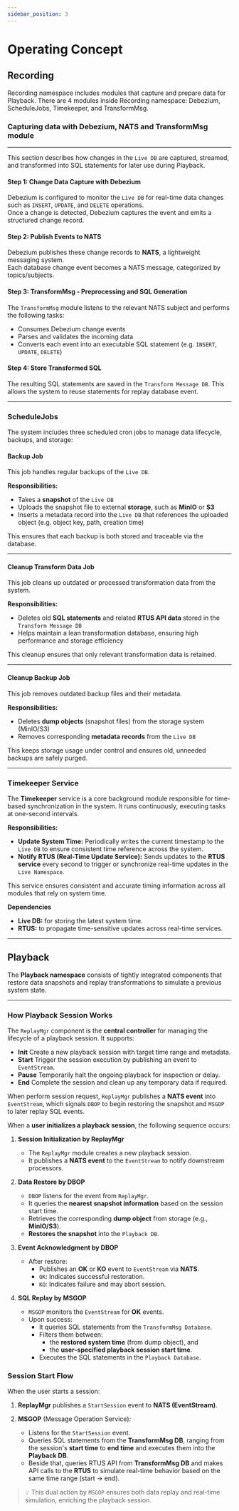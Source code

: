 ```yaml
---
sidebar_position: 3
---
```

# Operating Concept

## Recording

Recording namespace includes modules that capture and prepare data for Playback.
There are 4 modules inside Recording namespace: Debezium, ScheduleJobs, Timekeeper, and TransformMsg.

### Capturing data with Debezium, NATS and TransformMsg module
---
This section describes how changes in the `Live DB` are captured, streamed, and transformed into SQL statements for later use during Playback.

#### Step 1: Change Data Capture with Debezium

Debezium is configured to monitor the `Live DB` for real-time data changes such as `INSERT`, `UPDATE`, and `DELETE` operations.  
Once a change is detected, Debezium captures the event and emits a structured change record.

#### Step 2: Publish Events to NATS

Debezium publishes these change records to **NATS**, a lightweight messaging system.  
Each database change event becomes a NATS message, categorized by topics/subjects.

#### Step 3: TransformMsg - Preprocessing and SQL Generation

The `TransformMsg` module listens to the relevant NATS subject and performs the following tasks:

- Consumes Debezium change events
- Parses and validates the incoming data
- Converts each event into an executable SQL statement (e.g. `INSERT`, `UPDATE`, `DELETE`)

#### Step 4: Store Transformed SQL

The resulting SQL statements are saved in the `Transform Message DB`. This allows the system to reuse statements for replay database event.

---
### ScheduleJobs

The system includes three scheduled cron jobs to manage data lifecycle, backups, and storage:

#### Backup Job

This job handles regular backups of the `Live DB`.

**Responsibilities:**
- Takes a **snapshot** of the `Live DB`
- Uploads the snapshot file to external **storage**, such as **MinIO** or **S3**
- Inserts a metadata record into the `Live DB` that references the uploaded object (e.g. object key, path, creation time)

This ensures that each backup is both stored and traceable via the database.

---

#### Cleanup Transform Data Job

This job cleans up outdated or processed transformation data from the system.

**Responsibilities:**
- Deletes old **SQL statements** and related **RTUS API data** stored in the `Transform Message DB`
- Helps maintain a lean transformation database, ensuring high performance and storage efficiency

This cleanup ensures that only relevant transformation data is retained.

---

#### Cleanup Backup Job

This job removes outdated backup files and their metadata.

**Responsibilities:**
- Deletes **dump objects** (snapshot files) from the storage system (MinIO/S3)
- Removes corresponding **metadata records** from the `Live DB`

This keeps storage usage under control and ensures old, unneeded backups are safely purged.

---

### Timekeeper Service

The **Timekeeper** service is a core background module responsible for time-based synchronization in the system. It runs continuously, executing tasks at one-second intervals.

**Responsibilities:**
- **Update System Time:** Periodically writes the current timestamp to the `Live DB` to ensure consistent time reference across the system.
- **Notify RTUS (Real-Time Update Service):** Sends updates to the **RTUS service** every second to trigger or synchronize real-time updates in the `Live Namespace`.

This service ensures consistent and accurate timing information across all modules that rely on system time.

**Dependencies**
- **Live DB:** for storing the latest system time.
- **RTUS:** to propagate time-sensitive updates across real-time services.

---

## Playback

The **Playback namespace** consists of tightly integrated components that restore data snapshots and replay transformations to simulate a previous system state.

---

### How Playback Session Works

The `ReplayMgr` component is the **central controller** for managing the lifecycle of a playback session. It supports:

- **Init** Create a new playback session with target time range and metadata.
- **Start** Trigger the session execution by publishing an event to `EventStream`.
- **Pause** Temporarily halt the ongoing playback for inspection or delay.
- **End** Complete the session and clean up any temporary data if required.

When perform session request, `ReplayMgr` publishes a **NATS event** into `EventStream`, which signals `DBOP` to begin restoring the snapshot and `MSGOP` to later replay SQL events.

When a **user initializes a playback session**, the following sequence occurs:

1. **Session Initialization by ReplayMgr**
   - The `ReplayMgr` module creates a new playback session.
   - It publishes a **NATS event** to the `EventStream` to notify downstream processors.

2. **Data Restore by DBOP**
   - `DBOP` listens for the event from `ReplayMgr`.
   - It queries the **nearest snapshot information** based on the session start time.
   - Retrieves the corresponding **dump object** from storage (e.g., **MinIO/S3**).
   - **Restores the snapshot** into the `Playback DB`.

3. **Event Acknowledgment by DBOP**
   - After restore:
     - Publishes an **OK** or **KO** event to `EventStream` via **NATS**.
     - `OK`: Indicates successful restoration.
     - `KO`: Indicates failure and may abort session.

4. **SQL Replay by MSGOP**
   - `MSGOP` monitors the `EventStream` for **OK** events.
   - Upon success:
     - It queries SQL statements from the `TransformMsg Database`.
     - Filters them between:
       - the **restored system time** (from dump object), and
       - the **user-specified playback session start time**.
     - Executes the SQL statements in the `Playback Database`.


### Session Start Flow

When the user starts a session:

1. **ReplayMgr** publishes a `StartSession` event to **NATS (EventStream)**.

2. **MSGOP** (Message Operation Service):
   - Listens for the `StartSession` event.
   - Queries SQL statements from the **TransformMsg DB**, ranging from the session's **start time** to **end time** and executes them into the **Playback DB**.
   - Beside that, queries RTUS API from **TransformMsg DB** and makes API calls to the **RTUS** to simulate real-time behavior based on the same time range (start → end).


> 💡 This dual action by `MSGOP` ensures both data replay and real-time simulation, enriching the playback session.
